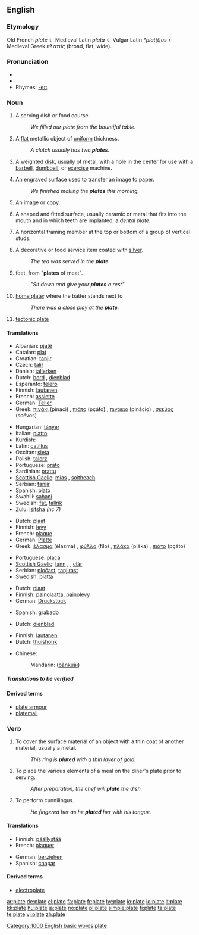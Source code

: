 ==English==

===Etymology===
Old French ''plate'' ← Medieval Latin ''plata'' ← Vulgar Latin ''*plat(t)us'' ← Medieval Greek ''πλατύς'' (broad, flat, wide).

===Pronunciation===
* {{IPA|/pleɪt/}}
*{{audio|en-us-plate.ogg|Audio (US)}}
* Rhymes: [[Rhymes:English:-eɪt|-eɪt]]

===Noun===
{{en-noun}}

# A serving dish or food course.
#: ''We filled our plate from the bountiful table.''
# A [[flat]] metallic object of [[uniform]] thickness.
#: ''A clutch usually has two '''plates'''.''
# {{weightlifting}} A [[weight]]ed [[disk]], usually of [[metal]], with a hole in the center for use with a [[barbell]], [[dumbbell]], or [[exercise]] machine.
# {{printing}} An engraved surface used to transfer an image to paper.
#: ''We finished making the '''plates''' this morning.''
# {{context|printing|photography}} An image or copy.
# {{dentistry}} A shaped and fitted surface, usually ceramic or metal that fits into the mouth and in which teeth are implanted; a ''dental plate''.
# {{construction}} A horizontal framing member at the top or bottom of a group of vertical studs.
# A decorative or food service item coated with [[silver]].
#: ''The tea was served in the '''plate'''.''
# {{Cockney rhyming slang}} feet, from "'''plates''' of meat".
#: ''"Sit down and give your '''plates''' a rest"''
# {{baseball}} [[home plate]]; where the batter stands next to
#: ''There was a close play at the '''plate'''.''
# {{geology}} [[tectonic plate]]

====Translations====
{{trans-top|a serving dish}}
*Albanian: [[pjatë]] {{f}}
*Catalan: [[plat]] {{m}}
*Croatian: [[tanjir]] {{m}}
*Czech: [[talíř]] {{m}}
*Danish: [[tallerken]]
*Dutch: [[bord]] {{n}}, [[dienblad]] {{f}}
*Esperanto: [[telero]]
*Finnish: [[lautanen]]
*French: [[assiette]] {{f}}
*German: [[Teller]] {{m}}
*Greek: [[πινάκι]] (pináci) {{n}}, [[πιάτο]] (pçáto) {{n}}, [[πινάκιο]] (pinácio) {{n}}, [[σκεύος]] (scévos) {{n}}
{{trans-mid}}
*Hungarian: [[tányér]]
*Italian: [[piatto]] {{m}}
*Kurdish: {{KUchar|[[قاپ]]}}
*Latin:  [[catillus]]  {{m}}
*Occitan: [[sieta]]
*Polish: [[talerz]]
*Portuguese: [[prato]] {{m}}
*Sardinian: [[prattu]] {{m}}
*[[Scottish Gaelic]]: [[mias]] {{f}}, [[soitheach]] {{f}}
*Serbian: [[tanjir]]
*Spanish: [[plato]] {{m}}
*Swahili: [[sahani]]
*Swedish: [[fat]], [[tallrik]]
*Zulu: [[isitsha]] ''(nc 7)''
{{trans-bottom}}

{{trans-top|a flat metallic object}}
*Dutch: [[plaat]] {{f}}
*Finnish: [[levy]]
*French: [[plaque]] {{f}}
*German: [[Platte]] {{f}}
*Greek: [[έλασμα]] (élazma) {{n}}, [[φύλλο]] (fílo) {{n}}, [[πλάκα]] (pláka) {{f}}, [[πιάτο]] (pçáto) {{n}}
{{trans-mid}}
*Portuguese: [[placa]] {{f}}
*[[Scottish Gaelic]]: [[lann]] {{m}}, {{f}}, [[clàr]] {{m}}
*Serbian: [[pločast]], [[tanjirast]]
*Swedish: [[platta]]
{{trans-bottom}}

{{trans-top|''(Printing):'' an engraved surface used to transfer an image to paper}}
*Dutch: [[plaat]] {{f}}
*Finnish: [[painolaatta]], [[painolevy]]
*German: [[Druckstock]] {{m}}
{{trans-mid}}
{{trans-bottom}}

{{trans-top|''(Printing, Photography):'' an image or copy}}
{{trans-mid}}
*Spanish: [[grabado]] {{m}}
{{trans-bottom}}

{{trans-top|''(Dentistry):'' a dental plate}}
{{trans-mid}}
{{trans-bottom}}

{{trans-top|''(Construction):'' A horizontal framing member at the top or bottom of a group of vertical studs}}
{{trans-mid}}
{{trans-bottom}}

{{trans-top|a decorative or food service item coated with silver}}
*Dutch: [[dienblad]]
{{trans-mid}}
{{trans-bottom}}

{{trans-top|''(Cockney rhyming slang)'' feet}}
{{trans-mid}}
{{trans-bottom}}

{{trans-top|{{baseball}} home plate}}
*Finnish: [[lautanen]]
*Dutch: [[thuishonk]]
{{trans-mid}}
{{trans-bottom}}

{{trans-top|tectonic plate}}
*Chinese:
*:Mandarin: {{zh-ts|板塊|板块}} ([[bǎnkuài]])
{{tran-mid}}
{{trans-bottom}}

=====Translations to be verified=====
{{rfc-header|Translations to be verified}}

====Derived terms====
* [[plate armour]]
* [[platemail]]

===Verb===
{{en-verb|plat|ing}}

# To cover the surface material of an object with a thin coat of another material, usually a metal.
#: ''This ring is '''plated''' with a thin layer of gold.''
# To place the various elements of a meal on the diner's plate prior to serving.
#: ''After preparation, the chef will '''plate''' the dish.''
# To perform cunnilingus.
#: ''He fingered her as he '''plated''' her with his tongue.''

====Translations====
{{trans-top|to cover the surface material of an object with a thin coat of another material}}
*Finnish: [[päällystää]]
*French: [[plaquer]]
{{trans-mid}}
*German: [[ueberziehen|berziehen]]
*Spanish: [[chapar]]
{{trans-bottom}}

====Derived terms====
* [[electroplate]]

[[Category:1000 English basic words]]
[[Category:Baseball|plate]]

[[ar:plate]]
[[de:plate]]
[[el:plate]]
[[fa:plate]]
[[fr:plate]]
[[hy:plate]]
[[io:plate]]
[[id:plate]]
[[it:plate]]
[[kk:plate]]
[[hu:plate]]
[[ja:plate]]
[[no:plate]]
[[pl:plate]]
[[simple:plate]]
[[fi:plate]]
[[ta:plate]]
[[te:plate]]
[[vi:plate]]
[[zh:plate]]